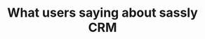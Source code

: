 ---
title: "What users saying about sassly CRM"
items:
  - name: "Charry Maron"
    occupation: "Developer"
    image: "/assets/imgs/testimonial/img-s-5.jpg"
    text: "Our unique and flexible pricing model is designed to allow any type of business to access 
    high-end digital solutions, and to support them as they grow. Pay by usage, not by number of contacts."
    rating: 5
  - name: "Charry Maron"
    occupation: "Developer"
    image: "/assets/imgs/testimonial/img-s-6.jpg"
    text: "Our unique and flexible pricing model is designed to allow any type of business to access 
    high-end digital solutions, and to support them as they grow. Pay by usage, not by number of contacts."
    rating: 4
  - name: "Charry Maron"
    occupation: "Developer"
    image: "/assets/imgs/testimonial/img-s-7.jpg"
    text: "Our unique and flexible pricing model is designed to allow any type of business to access 
    high-end digital solutions, and to support them as they grow. Pay by usage, not by number of contacts."
    rating: 3
  - name: "Charry Maron"
    occupation: "Developer"
    image: "/assets/imgs/testimonial/img-s-8.jpg"
    text: "Our unique and flexible pricing model is designed to allow any type of business to access 
    high-end digital solutions, and to support them as they grow. Pay by usage, not by number of contacts."
    rating: 2
  - name: "Charry Maron"
    occupation: "Developer"
    image: "/assets/imgs/testimonial/img-s-9.jpg"
    text: "Our unique and flexible pricing model is designed to allow any type of business to access 
    high-end digital solutions, and to support them as they grow. Pay by usage, not by number of contacts."
    rating: 1
  - name: "Charry Maron"
    occupation: "Developer"
    image: "/assets/imgs/testimonial/img-s-10.jpg"
    text: "Our unique and flexible pricing model is designed to allow any type of business to access 
    high-end digital solutions, and to support them as they grow. Pay by usage, not by number of contacts."
    rating: 5
---